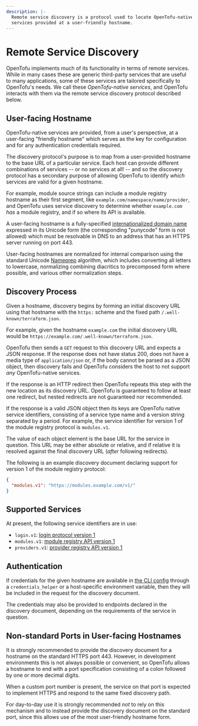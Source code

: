 ```yaml
---
description: |-
  Remote service discovery is a protocol used to locate OpenTofu-native
  services provided at a user-friendly hostname.
---
```


# Remote Service Discovery

OpenTofu implements much of its functionality in terms of remote services.
While in many cases these are generic third-party services that are useful
to many applications, some of these services are tailored specifically to
OpenTofu's needs. We call these _OpenTofu-native services_, and OpenTofu
interacts with them via the remote service discovery protocol described below.

## User-facing Hostname

OpenTofu-native services are provided, from a user's perspective, at a
user-facing "friendly hostname" which serves as the key for configuration and
for any authentication credentials required.

The discovery protocol's purpose is to map from a user-provided hostname to
the base URL of a particular service. Each host can provide different
combinations of services -- or no services at all! -- and so the discovery
protocol has a secondary purpose of allowing OpenTofu to identify _which_
services are valid for a given hostname.

For example, module source strings can include a module registry hostname
as their first segment, like `example.com/namespace/name/provider`, and
OpenTofu uses service discovery to determine whether `example.com` _has_
a module registry, and if so where its API is available.

A user-facing hostname is a fully-specified
[internationalized domain name](https://en.wikipedia.org/wiki/Internationalized_domain_name)
expressed in its Unicode form (the corresponding "punycode" form is not allowed)
which must be resolvable in DNS to an address that has an HTTPS server running
on port 443.

User-facing hostnames are normalized for internal comparison using the
standard Unicode [Nameprep](https://en.wikipedia.org/wiki/Nameprep) algorithm,
which includes converting all letters to lowercase, normalizing combining
diacritics to precomposed form where possible, and various other normalization
steps.

## Discovery Process

Given a hostname, discovery begins by forming an initial discovery URL
using that hostname with the `https:` scheme and the fixed path
`/.well-known/terraform.json`.

For example, given the hostname `example.com` the initial discovery URL
would be `https://example.com/.well-known/terraform.json`.

OpenTofu then sends a `GET` request to this discovery URL and expects a
JSON response. If the response does not have status 200, does not have a media
type of `application/json` or, if the body cannot be parsed as a JSON object,
then discovery fails and OpenTofu considers the host to not support _any_
OpenTofu-native services.

If the response is an HTTP redirect then OpenTofu repeats this step with the
new location as its discovery URL. OpenTofu is guaranteed to follow at least
one redirect, but nested redirects are not guaranteed nor recommended.

If the response is a valid JSON object then its keys are OpenTofu native
service identifiers, consisting of a service type name and a version string
separated by a period. For example, the service identifier for version 1 of
the module registry protocol is `modules.v1`.

The value of each object element is the base URL for the service in question.
This URL may be either absolute or relative, and if relative it is resolved
against the final discovery URL (_after_ following redirects).

The following is an example discovery document declaring support for
version 1 of the module registry protocol:

```json
{
  "modules.v1": "https://modules.example.com/v1/"
}
```

## Supported Services

At present, the following service identifiers are in use:

* `login.v1`: [login protocol version 1](../cli/commands/login.mdx)
* `modules.v1`: [module registry API version 1](./module-registry-protocol.mdx)
* `providers.v1`: [provider registry API version 1](./provider-registry-protocol.mdx)

## Authentication

If credentials for the given hostname are available in
[the CLI config](../cli/config/config-file.mdx#Credentials) through a `credentials_helper` or a host-specific environment variable, then they will be included in the request for the discovery document.

The credentials may also be provided to endpoints declared in the discovery
document, depending on the requirements of the service in question.

## Non-standard Ports in User-facing Hostnames

It is strongly recommended to provide the discovery document for a hostname
on the standard HTTPS port 443. However, in development environments this is
not always possible or convenient, so OpenTofu allows a hostname to end
with a port specification consisting of a colon followed by one or more
decimal digits.

When a custom port number is present, the service on that port is expected to
implement HTTPS and respond to the same fixed discovery path.

For day-to-day use it is strongly recommended _not_ to rely on this mechanism
and to instead provide the discovery document on the standard port, since this
allows use of the most user-friendly hostname form.
